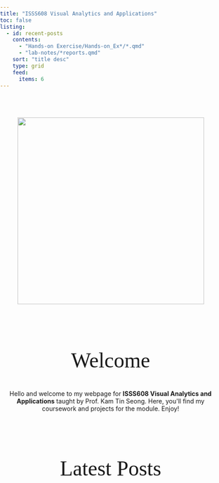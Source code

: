 ```yaml
---
title: "ISSS608 Visual Analytics and Applications"
toc: false
listing:
  - id: recent-posts
    contents:
      - "Hands-on Exercise/Hands-on_Ex*/*.qmd"
      - "lab-notes/*reports.qmd"
    sort: "title desc"
    type: grid
    feed:
      items: 6
---
```


```{=html}

<style>
  body {
    background-image: url('images/tp244-bg3-01.jpg'); /* Replace with your image path */
    background-size: cover;
    background-attachment: fixed;
    background-repeat: no-repeat;
    background-position: center;
    margin: 0;
    padding: 0;
  }

  h1 {
  display: none;
}

  h2 {
    text-align: center;
    font-family: 'Playfair Display', serif;
    font-size: 48px;
    font-weight: 100;
    margin-top: 100px;
    border-bottom: none;
  }
  
    .welcome-image {
    margin-top: 65px;
    margin-bottom: 25px;
    display: block;
    margin-left: auto;
    margin-right: auto;
  }

</style>
```

```{=html}

<center><img src="images/clipboard-889759809.png" class="welcome-image" width="425"></center>

```

## Welcome

```{=html}
<center>Hello and welcome to my webpage for <b>ISSS608 Visual Analytics and Applications</b> taught by Prof. Kam Tin Seong. Here, you'll find my coursework and projects for the module. Enjoy!</center>
```

## Latest Posts

::: {#recent-posts}
:::
